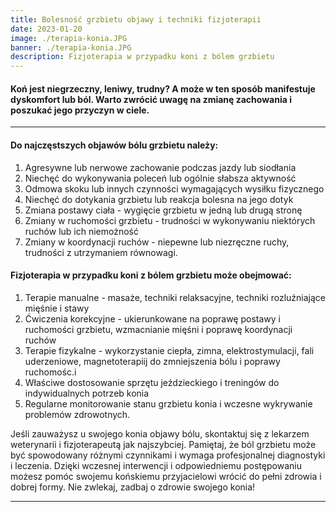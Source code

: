 ```yaml
---
title: Bolesność grzbietu objawy i techniki fizjoterapii
date: 2023-01-20
image: ./terapia-konia.JPG
banner: ./terapia-konia.JPG
description: Fizjoterapia w przypadku koni z bólem grzbietu
---
```


#### Koń jest niegrzeczny, leniwy, trudny? A może w ten sposób manifestuje dyskomfort lub ból. Warto zwrócić uwagę na zmianę zachowania i poszukać jego przyczyn w ciele.

---

#### Do najczęstszych objawów bólu grzbietu należy:

1. Agresywne lub nerwowe zachowanie podczas jazdy lub siodłania
2. Niechęć do wykonywania poleceń lub ogólnie słabsza aktywność
3. Odmowa skoku lub innych czynności wymagających wysiłku fizycznego
4. Niechęć do dotykania grzbietu lub reakcja bolesna na jego dotyk
5. Zmiana postawy ciała - wygięcie grzbietu w jedną lub drugą stronę
6. Zmiany w ruchomości grzbietu - trudności w wykonywaniu niektórych ruchów
   lub ich niemożność
7. Zmiany w koordynacji ruchów - niepewne lub niezręczne ruchy, trudności z
   utrzymaniem równowagi.

#### Fizjoterapia w przypadku koni z bólem grzbietu może obejmować:

1. Terapie manualne - masaże, techniki relaksacyjne, techniki rozluźniające mięśnie i stawy
2. Ćwiczenia korekcyjne - ukierunkowane na poprawę postawy i ruchomości grzbietu, wzmacnianie mięśni i poprawę koordynacji ruchów
3. Terapie fizykalne - wykorzystanie ciepła, zimna, elektrostymulacji, fali uderzeniowe, magnetoterapiij do zmniejszenia bólu i poprawy ruchomośc.i
4. Właściwe dostosowanie sprzętu jeździeckiego i treningów do indywidualnych potrzeb konia
5. Regularne monitorowanie stanu grzbietu konia i wczesne wykrywanie problemów zdrowotnych.

Jeśli zauważysz u swojego konia objawy bólu, skontaktuj się z lekarzem
weterynarii i fizjoterapeutą jak najszybciej. Pamiętaj, że ból grzbietu może być spowodowany różnymi czynnikami i wymaga profesjonalnej diagnostyki i leczenia. Dzięki wczesnej interwencji i odpowiedniemu postępowaniu możesz pomóc swojemu końskiemu przyjacielowi wrócić do pełni zdrowia i dobrej formy. Nie zwlekaj, zadbaj o zdrowie swojego konia!

---
